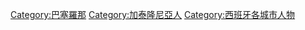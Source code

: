 {{categoryTOC}}
{{Commonscat|People of Barcelona}}

[[Category:巴塞羅那|Category:巴塞羅那]]
[[Category:加泰隆尼亞人|Category:加泰隆尼亞人]]
[[Category:西班牙各城市人物|Category:西班牙各城市人物]]